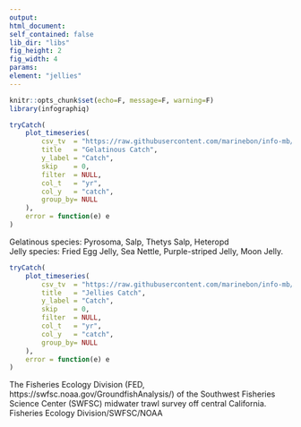 ```yaml
---
output:
html_document:
self_contained: false
lib_dir: "libs"
fig_height: 2
fig_width: 4
params:
element: "jellies"
---
```


```r
knitr::opts_chunk$set(echo=F, message=F, warning=F)
library(infographiq)
```

<base target="_parent">

```r
tryCatch(
    plot_timeseries(
        csv_tv  = "https://raw.githubusercontent.com/marinebon/info-mb/master/prep/data/forage_inverts/FED_Gelatinous_catch.csv",
        title   = "Gelatinous Catch",
        y_label = "Catch",
        skip    = 0,
        filter  = NULL,
        col_t   = "yr",
        col_y   = "catch",
        group_by= NULL
    ),
    error = function(e) e
)
```
Gelatinous species: Pyrosoma, Salp, Thetys Salp, Heteropd<br>
Jelly species: Fried Egg Jelly, Sea Nettle, Purple-striped Jelly, Moon Jelly.

```r
tryCatch(
    plot_timeseries(
        csv_tv  = "https://raw.githubusercontent.com/marinebon/info-mb/master/prep/data/forage_inverts/FED_Jellies_catch..csv",
        title   = "Jellies Catch",
        y_label = "Catch",
        skip    = 0,
        filter  = NULL,
        col_t   = "yr",
        col_y   = "catch",
        group_by= NULL
    ),
    error = function(e) e
)
```
The Fisheries Ecology Division (FED, https://swfsc.noaa.gov/GroundfishAnalysis/) of the Southwest Fisheries Science Center (SWFSC)  midwater trawl survey off central California. Fisheries Ecology Division/SWFSC/NOAA
